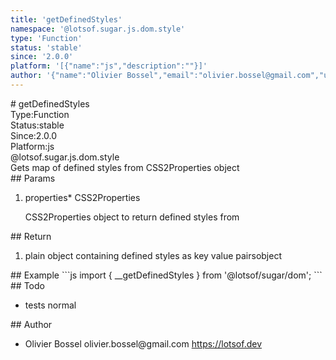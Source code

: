 ```yaml
---
title: 'getDefinedStyles'
namespace: '@lotsof.sugar.js.dom.style'
type: 'Function'
status: 'stable'
since: '2.0.0'
platform: '[{"name":"js","description":""}]'
author: '{"name":"Olivier Bossel","email":"olivier.bossel@gmail.com","url":"https://lotsof.dev"}'
---
```

<div class="docmap-mdx">
# getDefinedStyles
<div class="_metas">
<div class="_type"><span class="_type-label">Type:</span><span class="_type-value">Function</span></div>
<div class="_status"><span class="_status-label">Status:</span><span class="_status-value -stable">stable</span></div>
<div class="_since"><span class="_since-label">Since:</span><span class="_since-value">2.0.0</span></div>
<div class="_platform"><span class="_platform-label">Platform:</span><span class="_platform-value -js">js</span></div>
</div>
<div class="_namespace">@lotsof.sugar.js.dom.style</div>
<div class="_description">
Gets map of defined styles from CSS2Properties object
</div>
<div class="_params">
## Params
<ol class="_list">
<li class="_item">
<span class="_name">properties<span class="_required">*</span></span><span class="_default"></span> <span class="_type">CSS2Properties</span>
<p class="_description">CSS2Properties object to return defined styles from</p>
</li>
</ol>
</div>
<div class="_return">
## Return
<ol class="_list">
<li class="_item">
<span class="_description">plain object containing defined styles as key value pairs</span><span class="_default"></span><span class="_type">object</span>
</li>
</ol>
</div>
<div class="_examples">
## Example
```js
import { __getDefinedStyles } from '@lotsof/sugar/dom';
```
</div>
<div class="_todo">
## Todo
<ul class="_list">
<li class="_item">
<span class="_description">tests</span>
<span class="_priority -normal">normal</span>
</li>
</ul>
</div>
<div class="_author">
## Author
<ul class="_list">
<li class="_item">
<span class="_name">Olivier Bossel</span>
<span class="_email">olivier.bossel@gmail.com</span>
<a href="https://lotsof.dev" target="_blank" class="_url">https://lotsof.dev</a>
</li>
</ul>
</div>
</div>
